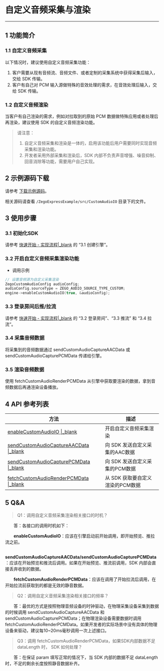 # 自定义音频采集与渲染
- - -
  
## 1 功能简介

### 1.1 自定义音频采集

以下情况时，建议使用自定义音频采集功能：

1. 客户需要从现有音频流、音频文件、或者定制的采集系统中获得采集后输入，交给 SDK 传输。
2. 客户有自己对 PCM 输入源做特殊的音效处理的需求，在音效处理后输入，交给 SDK 传输。

### 1.2 自定义音频渲染

当客户有自己渲染的需求，例如对拉取到的原始 PCM 数据做特殊应用或者处理后再渲染，建议使用 SDK 的自定义音频渲染功能。

> 请注意：
>
> 1. 自定义音频采集和渲染是一体的，启用该功能后用户需要同时实现音频采集和渲染功能。
> 2. 开发者采用外部采集和渲染后，SDK 内部不负责声音增强、噪音抑制、回音消除等功能，需要用户自己实现。

## 2 示例源码下载

请参考 [下载示例源码](#3128)。

相关源码请查看 `/ZegoExpressExample/src/CustomAudioIO` 目录下的文件。

## 3 使用步骤

### 3.1 初始化SDK

请参考 [快速开始 - 实现流程\|_blank](7633#3_1) 的 “3.1 创建引擎”。

### 3.2 开启自定义音频采集渲染功能

- 调用示例

```c++
// 设置音频源为自定义采集渲染
ZegoCustomAudioConfig audioConfig;
audioConfig.sourceType = ZEGO_AUDIO_SOURCE_TYPE_CUSTOM;
engine->enableCustomAudioIO(true, &audioConfig);
```

### 3.3 登录房间后推/拉流

请参考 [快速开始 - 实现流程\|_blank](7633#3_2) 的 “3.2 登录房间”、“3.3 推流” 和 “3.4 拉流”。

### 3.4 采集音频数据

将采集到的音频数据通过 sendCustomAudioCaptureAACData 或 sendCustomAudioCapturePCMData 传递给引擎。

### 3.5 渲染音频数据

使用 fetchCustomAudioRenderPCMData 从引擎中获取要渲染的数据，拿到音频数据后再通渲染设备播放。


## 4 API 参考列表

| 方法 | 描述 |
|-------|--------|
| [enableCustomAudioIO \|_blank](/zh/api?doc=Express_Video_SDK_API~CPP_windows~class~zego-express-i-zego-express-engine#enable-custom-audio-io) | 开启自定义音频采集渲染 |
| [sendCustomAudioCaptureAACData \|_blank](/zh/api?doc=Express_Video_SDK_API~CPP_windows~class~zego-express-i-zego-express-engine#send-custom-audio-capture-aac-data) | 向 SDK 发送自定义采集的AAC数据 |
| [sendCustomAudioCapturePCMData \|_blank](/zh/api?doc=Express_Video_SDK_API~CPP_windows~class~zego-express-i-zego-express-engine#send-custom-audio-capture-pcm-data) | 向 SDK 发送自定义采集的PCM数据 |
| [fetchCustomAudioRenderPCMData \|_blank](/zh/api?doc=Express_Video_SDK_API~CPP_windows~class~zego-express-i-zego-express-enginefetch-custom-audio-render-pcm-data) | 从 SDK 获取要自定义渲染的PCM数据 |

## 5 Q&A

> Q1：调用自定义音频采集渲染相关接口的时机？

&emsp;&emsp;答：各接口的调用时机如下：

&emsp;&emsp;**enableCustomAudioIO**：应该在引擎启动前开始调用，即开始预览、推拉流之前。

&emsp;&emsp;**sendCustomAudioCaptureAACData/sendCustomAudioCapturePCMData**：应该在开始预览和推流后调用。如果在开始预览、推流前调用，SDK 内部会直接丢弃收到的数据。

&emsp;&emsp;**fetchCustomAudioRenderPCMData**：应该在调用了开始拉流后调用，在开始拉流前获取到的都是无效的静音数据。

> Q2：调用自定义音频采集渲染相关接口的频率？

&emsp;&emsp;答：最优的方式是按照物理音频设备的时钟驱动，在物理采集设备采集到数据的时候调用 sendCustomAudioCaptureAACData 和 sendCustomAudioCapturePCMData；在物理渲染设备需要数据时调用 fetchCustomAudioRenderPCMData。如果开发者的实际场景中没有具体的物理设备来驱动，建议每10~20ms毫秒调用一次上述接口。

> Q3：调用 fetchCustomAudioRenderPCMData，如果SDK内部数据不足 dataLength 时， SDK 如何处理？

&emsp;&emsp;答：在保证 param 填写正常的情况下，当 SDK 内部的数据不足 dataLength 时，不足的剩余长度按照静音数据补齐。
